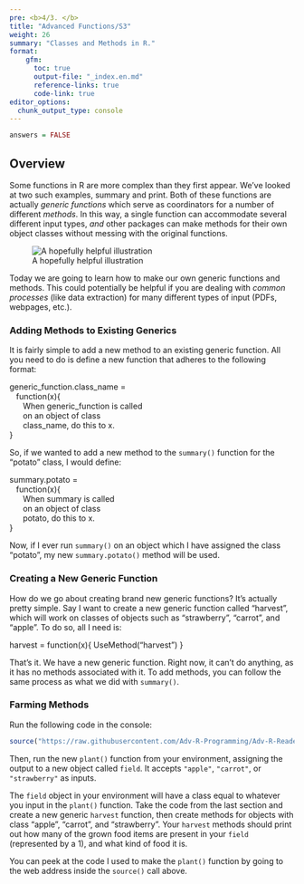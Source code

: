 ```yaml
---
pre: <b>4/3. </b>
title: "Advanced Functions/S3"
weight: 26
summary: "Classes and Methods in R."
format:
    gfm:
      toc: true
      output-file: "_index.en.md"
      reference-links: true
      code-link: true
editor_options: 
  chunk_output_type: console
---
```


```r
answers = FALSE
```

## Overview

Some functions in R are more complex than they first appear. We've looked at two such examples, summary and print. Both of these functions are actually *generic functions* which serve as coordinators for a number of different *methods*. In this way, a single function can accommodate several different input types, *and* other packages can make methods for their own object classes without messing with the original functions.

![A hopefully helpful illustration](img/fig.png)

Today we are going to learn how to make our own generic functions and methods. This could potentially be helpful if you are dealing with *common processes* (like data extraction) for many different types of input (PDFs, webpages, etc.).

### Adding Methods to Existing Generics

It is fairly simple to add a new method to an existing generic function. All you need to do is define a new function that adheres to the following format:

::: {.bold}

| [generic_function]{.green}.[class_name]{.mco} = 
|    function([x]{.red}){
|       [When]{.blue} [generic_function]{.green} [is called]{.blue}
|       [on an object of class]{.blue}
|       [class_name]{.mco}[, do this to]{.blue} [x]{.red}[.]{.blue}
| }

:::

So, if we wanted to add a new method to the `summary()` function for the "potato" class, I would define:

::: {.bold}

| [summary]{.green}.[potato]{.mco} = 
|    function([x]{.red}){
|       [When]{.blue} [summary]{.green} [is called]{.blue}
|       [on an object of class]{.blue}
|       [potato]{.mco}[, do this to]{.blue} [x]{.red}[.]{.blue}
| }

:::

Now, if I ever run `summary()` on an object which I have assigned the class "potato", my new `summary.potato()` method will be used.

### Creating a New Generic Function

How do we go about creating brand new generic functions? It's actually pretty simple. Say I want to create a new generic function called "harvest", which will work on classes of objects such as "strawberry", "carrot", and "apple". To do so, all I need is:

::: {.bold}

| harvest = function(x){ UseMethod("harvest") }

:::

That's it. We have a new generic function. Right now, it can't do anything, as it has no methods associated with it. To add methods, you can follow the same process as what we did with `summary()`.

### Farming Methods

Run the following code in the console:

``` r
source("https://raw.githubusercontent.com/Adv-R-Programming/Adv-R-Reader/main/content/class_worksheets/26_adv_func/plant_function.R")
```

Then, run the new `plant()` function from your environment, assigning the output to a new object called `field`. It accepts `"apple"`, `"carrot"`, or `"strawberry"` as inputs.

::: {.question}

The `field` object in your environment will have a class equal to whatever you input in the `plant()` function. Take the code from the last section and create a new generic `harvest` function, then create methods for objects with class "apple", "carrot", and "strawberry". Your `harvest` methods should print out how many of the grown food items are present in your `field` (represented by a 1), and what kind of food it is.

You can peek at the code I used to make the `plant()` function by going to the web address inside the `source()` call above.

:::










